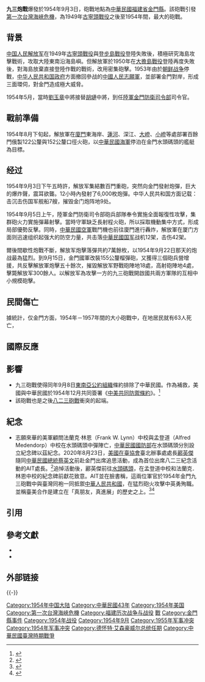 {{noteTA
|T=zh-cn:九三炮战; zh-tw:九三炮戰;
|1=zh:朝鮮戰爭; zh-cn:朝鲜战争; zh-tw:韓戰; zh-hk:韓戰; zh-sg:韩战;
}}

{{Infobox Military Conflict
|conflict = 九三炮戰
|partof=[[第一次台灣海峽危機|第一次台灣海峽危機]]
|image = [[File:ROC_Quemoy.png|200px]]
|caption = 金門（紅色部份）。
|date = 1954年9月3日－1954年9月20日
|place = {{ROC}}[[福建省_(中華民國)|福建省]][[金門縣|金門縣]]
|result = [[中華民國國軍|中華民國國軍]]成功保衛金門，[[中华人民共和国政府|中华人民共和国政府]]則认为这是对金门造成打击的一次炮战。隨後美國與中華民國簽訂[[中美共同防禦條約|中美共同防禦條約]]，並大幅提升[[駐台美軍|駐台美軍]]人數。
|combatant1 = {{ROC}}
*[[File:Flag_of_the_Republic_of_China_Army.svg|border]] [[中华民国国军|中华民国国军]]
;支援
{{flag|United States|1912}}（協護海上補給線）
|combatant2 = {{PRC}}
*[[File:People's_Liberation_Army_Flag_of_the_People's_Republic_of_China.svg|border]] [[中国人民解放军|中国人民解放军]]
|commander1 = [[File:Flag_of_the_Republic_of_China_Army.svg|22px]] [[劉玉章|劉玉章]]
|commander2 = [[File:People's_Liberation_Army_Flag_of_the_People's_Republic_of_China.svg|22px]] [[彭德懷|彭德懷]]<br>[[File:People's_Liberation_Army_Flag_of_the_People's_Republic_of_China.svg|22px]] [[徐向前|徐向前]]
|strength1 = 
|strength2 = 
|casualties1 = {{flagicon|Republic of China}} 519人陣亡<ref name="hantt">{{cite news |author1=Han Cheung |title=Taiwan in Time: Yijiangshan: Moving the Americans to action? |url=http://www.taipeitimes.com/News/feat/archives/2020/01/12/2003729106 |work=Taipei Times |date=2020-01-12 |accessdate=2021-10-05 |archive-date=2021-10-05 |archive-url=https://web.archive.org/web/20211005125305/https://www.taipeitimes.com/News/feat/archives/2020/01/12/2003729106 }}</ref><br>{{flagicon|USA}} 2人陣亡<ref>{{Cite web|url= https://www.taipeitimes.com/News/taiwan/archives/2011/12/08/2003520229|title="Kinmen unveils monument in honor of US officer"|website= Taipei Times|date=2011-12-08|quote= The Kinmen Defense Command (KDC) unveiled a cenotaph on Tuesday to commemorate the late Lieutenant Colonel Frank Lynn of the US, who died in a Chinese artillery bombardment on Sept. 3, 1954, on Kinmen.{...}It was placed next to the cenotaph of Lieutenant Colonel Alfred Medendorp, which was installed at the wharf in August 1992. Medendorp was killed in the same bombing.}}</ref>
|casualties2 = {{flagicon|People's Republic of China}} 393人陣亡<ref name="hantt"/>
}}

'''九三炮戰'''爆發於1954年9月3日，砲戰地點為[[中華民國|中華民國]][[福建省_(中華民國)|福建省]][[金門縣|金門縣]]。該砲戰引發[[第一次台灣海峽危機|第一次台灣海峽危機]]，為1949年[[古寧頭戰役|古寧頭戰役]]之後至1954年間，最大的砲戰。

==背景==
[[中国人民解放军|中国人民解放军]]在1949年[[古寧頭戰役|古寧頭戰役]]與[[登步島戰役|登步島戰役]]登陸失敗後，積極研究海島攻擊戰術，攻取大陸東南沿海島嶼。但解放軍於1950年在[[大擔島戰役|大擔島戰役]]登陸再度失敗後，對海島放棄直接登陸作戰的戰術，改用密集砲擊。{{cfn|鄧惠鴻|y=2014|p=204|url=http://aode.mnd.gov.tw/ImageHandler.ashx?unitId=179&contentId=127&uploadId=2191}}1953年由於[[朝鲜战争|朝鲜战争]]停戰，[[中华人民共和国政府|中华人民共和国政府]]方面撤回參战的[[中國人民志願軍|中國人民志願軍]]，並部署金門對岸，形成三面環伺，對金門造成極大威脅。

1954年5月，當時[[劉玉章|劉玉章]]中將接替[[胡璉|胡璉]]中將，到任[[陸軍金門防衛司令部|陸軍金門防衛司令部]]司令官。

==戰前準備==
1954年8月下旬起，解放軍在[[廈門|廈門]]東海岸、[[新店镇_(厦门市)|蓮河]]、深江、[[大嶝|大嶝]]、[[小嶝島|小嶝]]等處部署百餘門俄製122公釐與152公釐口徑火砲，以[[中華民國海軍|中華民國海軍]]停泊在金門水頭碼頭的艦艇為目標。{{cfn|鄧惠鴻|y=2014|p=204|url=http://aode.mnd.gov.tw/ImageHandler.ashx?unitId=179&contentId=127&uploadId=2191}}

== 经过 ==
1954年9月3日下午五時許，解放军集結數百門重砲，突然向金門發射炮彈，巨大的爆炸聲，震耳欲聾。12小時內發射了6,000枚炮彈。{{cfn|鄧惠鴻|y=2014|p=204|url=http://aode.mnd.gov.tw/ImageHandler.ashx?unitId=179&contentId=127&uploadId=2191}}中华人民共和国方面记载：击沉击伤国军舰船7艘，摧毁金门炮阵地9处。{{cfn|叶飞|y=1988|p=643|loc=第四十二章 炮击金门和绞索政策 第一节 “九三”炮击 | url = http://www.wphoto.net/qianbei/article/ts/show/articleid/25352/}}{{cfn|叶飞|y=1988|loc=书末 叶飞生平大事年表 | p=686| url = http://www.wphoto.net/qianbei/article/ts/show/articleid/25302/}}

1954年9月5日上午，陸軍金門防衛司令部砲兵部隊奉令實施全面報復性攻擊，集群砲火力實施彈幕射擊。當時守軍缺乏長射程火砲，所以採取機動集中方式，形成局部優勢反擊。{{cfn|鄧惠鴻|y=2014|p=205|url=http://aode.mnd.gov.tw/ImageHandler.ashx?unitId=179&contentId=127&uploadId=2192}}同時，[[中華民國空軍|中華民國空軍]]戰鬥機也前往廈門進行轟炸，解放軍在厦门方面则迅速组织起强大的防空力量，共击落[[中華民國国军|中華民國国军]]战机12架，击伤42架{{cfn|叶飞|p=647|| url = http://www.wphoto.net/qianbei/article/ts/show/articleid/25352/| loc=第四十二章 炮击金门和绞索政策 第一节 “九三”炮击}}。

爾後間歇性炮戰不斷，解放军炮擊落彈共約7萬餘枚，以1954年9月22日那天的炮战最為猛烈。到9月15日，金門國軍改裝155公釐榴彈砲，又獲得三個砲兵營增援，共反擊解放軍炮擊五十餘次，摧毀解放军野戰砲陣地18處，高射砲陣地4處，擊斃解放军300餘人。{{cfn|鄧惠鴻|y=2014|p=205|url=http://aode.mnd.gov.tw/ImageHandler.ashx?unitId=179&contentId=127&uploadId=2192}}以解放军為攻擊一方的九三砲戰開啟國共兩方軍隊的互相中小規模砲擊。

==民間傷亡==
據統計，仅金門方面，1954年－1957年間的大小砲戰中，在地居民就有63人死亡，

==國際反應==

==影響==
* 九三砲戰使得同年9月8日[[東南亞公約組織|東南亞公約組織]]條約排除了中華民國。作為補救，美國與中華民國於1954年12月共同簽署《[[中美共同防禦條約|中美共同防禦條約]]》。<ref>{{Cite web |url = https://www.peoplenews.tw/news/15108426-feb5-4074-9689-1364f898e42c|author =藍-{弋}-丰|date = |title = 【藍圖】前事不忘後事之師，從兩次台海危機看斷交風波發展|publisher = 民報}}</ref>
* 該砲戰也是之後[[八二三砲戰|八二三砲戰]]衝突的起端。

==紀念==
* 志願來華的美軍顧問法蘭克·林恩（Frank W. Lynn）中校與孟登道（Alfred Medendorp）中校在水頭碼頭中彈陣亡，[[中華民國國防部|中華民國國防部]]在水頭碼頭分別設立紀念碑以茲紀念。{{cfn|鄧惠鴻|y=2014|p=206|url=http://aode.mnd.gov.tw/ImageHandler.ashx?unitId=179&contentId=127&uploadId=2193}}2020年8月23日，[[美國在臺協會|美國在臺協會]]臺北辦事處處長[[酈英傑|酈英傑]]隨同[[中華民國總統|中華民國總統]][[蔡英文|蔡英文]]前赴金門出席追思活動，成為首位出席八二三紀念活動的AIT處長。<ref>{{cite news|author=|editor=|title=總統金門追悼八二三砲戰將士 AIT處長首度出席|url=https://www.cna.com.tw/news/firstnews/202008230028.aspx07|accessdate=2020-08-25|agency=中央社|date=2020-08-23}}{{Dead link}}</ref>追悼活動後，酈英傑前往[[水頭碼頭|水頭碼頭]]，在孟登道中校和法蘭克．林恩中校的紀念碑前獻花致意。AIT並在臉書稱，這兩位軍官於1954年金門九三砲戰中與臺灣同袍一同抵禦[[中華人民共和國|中華人民共和國]]，在猛烈砲火攻擊中英勇殉職。並稱臺美合作是建立在「真朋友，真進展」的歷史之上。<ref>{{cite news|author=|editor=|title=金門紀念823 AIT處長首出席 酈英傑悼「聯台抗中」殉職美軍|url=https://news.ltn.com.tw/news/politics/paper/1394988|accessdate=2020-08-25|agency=自由時報|date=2020-08-24|archive-date=2021-01-25|archive-url=https://web.archive.org/web/20210125221854/https://news.ltn.com.tw/news/politics/paper/1394988|dead-url=no}}</ref><ref>{{cite news|author=|editor=|title=社評：酈英傑的金門行是明確的政治表態|url=https://www.upmedia.mg/news_info.php?SerialNo=94629&fbclid=IwAR1Sc_cS5DiOf5hdBg1xCn-AgCGlfDgCtNT-_lWX3msG2bXPpyuz-F5gsPw|accessdate=2020-08-26|agency=上報|date=2020-08-26|archive-date=2020-08-29|archive-url=https://web.archive.org/web/20200829083327/https://www.upmedia.mg/news_info.php?SerialNo=94629|dead-url=no}}</ref>

==引用==
{{Reflist|2}}

==參考文獻==
* {{Cite book| title=《鐵血映丹心：九十星霜止戈留芳》| url = https://www.govbooks.com.tw/books/103274 | editor=鄧惠鴻| publisher=國防部青年日報社| date=2014-12-01| isbn=9789578625570| chapter=〈九三砲戰〉| chapterurl=http://aode.mnd.gov.tw/ImageHandler.ashx?unitId=179&contentId=127&uploadId=2190 | ref = {{SfnRef|鄧惠鴻|2014}}}}
* {{cite book|author=叶飞|title=《叶飞回忆录》|url=https://books.google.com/books?id=GrRoAAAAIAAJ|year=1988年| publisher=解放军出版社|isbn=978-7-5065-0292-4}}

==外部链接==

{{-}}
{{第二次国共内战}}
{{PRC conflicts}}

[[Category:1954年中国大陆|Category:1954年中国大陆]]
[[Category:中華民國43年|Category:中華民國43年]]
[[Category:1954年美国|Category:1954年美国]]
[[Category:第一次台灣海峽危機|Category:第一次台灣海峽危機]]
[[Category:福建历次战争与战役|Category:福建历次战争与战役]]
[[Category:中華民國福建省軍事史|戰]]
[[Category:金門縣事件|Category:金門縣事件]]
[[Category:1954年战役|Category:1954年战役]]
[[Category:1954年9月|Category:1954年9月]]
[[Category:1955年军事冲突|Category:1955年军事冲突]]
[[Category:1954年军事冲突|Category:1954年军事冲突]]
[[Category:德怀特·艾森豪威尔总统任期|Category:德怀特·艾森豪威尔总统任期]]
[[Category:中華民國臺灣時期戰爭|Category:中華民國臺灣時期戰爭]]
